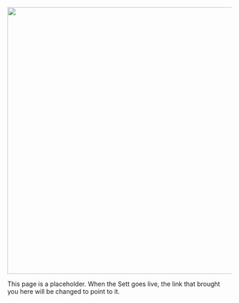 ![](graphics/BB_sett_logo.jpeg){fig-alt="SCoRE logo" fig-align="center" width="600"}

This page is a placeholder. When the Sett goes live, the link that brought you here will be changed to point to it.
